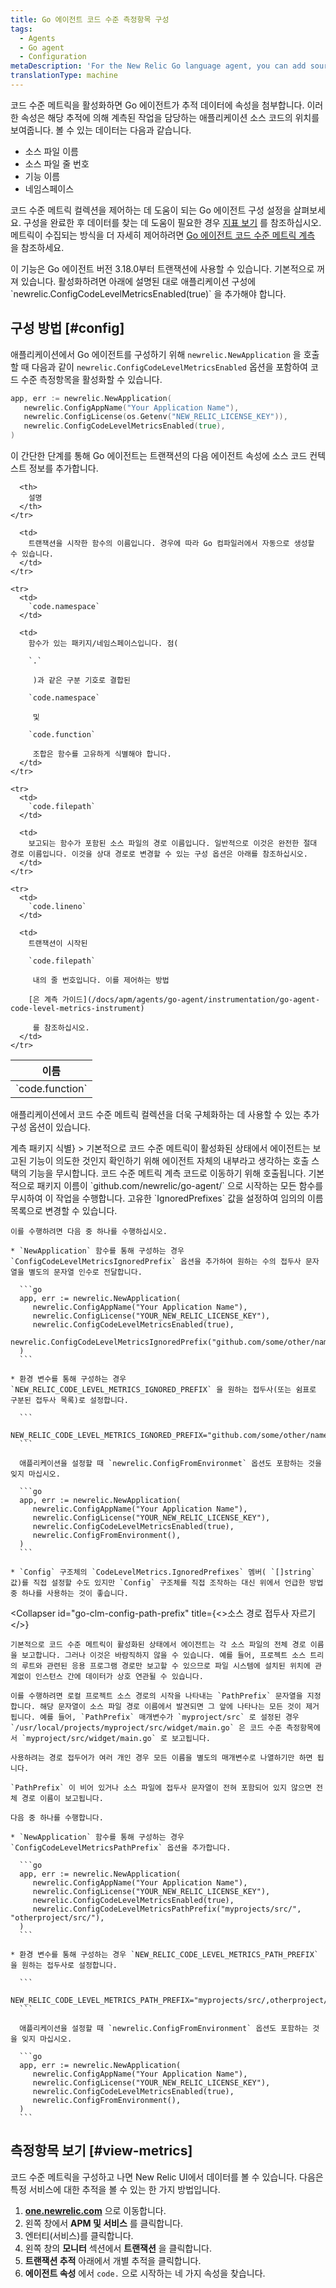 ```yaml
---
title: Go 에이전트 코드 수준 측정항목 구성
tags:
  - Agents
  - Go agent
  - Configuration
metaDescription: 'For the New Relic Go language agent, you can add source code context to your application traces, associating the trace data with the specific code being instrumented.'
translationType: machine
---
```


코드 수준 메트릭을 활성화하면 Go 에이전트가 추적 데이터에 속성을 첨부합니다. 이러한 속성은 해당 추적에 의해 계측된 작업을 담당하는 애플리케이션 소스 코드의 위치를 보여줍니다. 볼 수 있는 데이터는 다음과 같습니다.

* 소스 파일 이름
* 소스 파일 줄 번호
* 기능 이름
* 네임스페이스

코드 수준 메트릭 컬렉션을 제어하는 데 도움이 되는 Go 에이전트 구성 설정을 살펴보세요. 구성을 완료한 후 데이터를 찾는 데 도움이 필요한 경우 [지표 보기](#view-metrics) 를 참조하십시오. 메트릭이 수집되는 방식을 더 자세히 제어하려면 [Go 에이전트 코드 수준 메트릭 계측](/docs/apm/agents/go-agent/instrumentation/go-agent-code-level-metrics-instrument) 을 참조하세요.

<Callout variant="important">
  이 기능은 Go 에이전트 버전 3.18.0부터 트랜잭션에 사용할 수 있습니다. 기본적으로 꺼져 있습니다. 활성화하려면 아래에 설명된 대로 애플리케이션 구성에 `newrelic.ConfigCodeLevelMetricsEnabled(true)` 을 추가해야 합니다.
</Callout>

## 구성 방법 [#config]

애플리케이션에서 Go 에이전트를 구성하기 위해 `newrelic.NewApplication` 을 호출할 때 다음과 같이 `newrelic.ConfigCodeLevelMetricsEnabled` 옵션을 포함하여 코드 수준 측정항목을 활성화할 수 있습니다.

```go
app, err := newrelic.NewApplication(
   newrelic.ConfigAppName("Your Application Name"),
   newrelic.ConfigLicense(os.Getenv("NEW_RELIC_LICENSE_KEY")),
   newrelic.ConfigCodeLevelMetricsEnabled(true),
)
```

이 간단한 단계를 통해 Go 에이전트는 트랜잭션의 다음 에이전트 속성에 소스 코드 컨텍스트 정보를 추가합니다.

<table>
  <thead>
    <tr>
      <th style={{ width: "200px" }}>
        이름
      </th>

      <th>
        설명
      </th>
    </tr>
  </thead>

  <tbody>
    <tr>
      <td>
        `code.function`
      </td>

      <td>
        트랜잭션을 시작한 함수의 이름입니다. 경우에 따라 Go 컴파일러에서 자동으로 생성할 수 있습니다.
      </td>
    </tr>

    <tr>
      <td>
        `code.namespace`
      </td>

      <td>
        함수가 있는 패키지/네임스페이스입니다. 점( 

        `.`

         )과 같은 구분 기호로 결합된 

        `code.namespace`

         및 

        `code.function`

         조합은 함수를 고유하게 식별해야 합니다.
      </td>
    </tr>

    <tr>
      <td>
        `code.filepath`
      </td>

      <td>
        보고되는 함수가 포함된 소스 파일의 경로 이름입니다. 일반적으로 이것은 완전한 절대 경로 이름입니다. 이것을 상대 경로로 변경할 수 있는 구성 옵션은 아래를 참조하십시오.
      </td>
    </tr>

    <tr>
      <td>
        `code.lineno`
      </td>

      <td>
        트랜잭션이 시작된 

        `code.filepath`

         내의 줄 번호입니다. 이를 제어하는 방법 

        [은 계측 가이드](/docs/apm/agents/go-agent/instrumentation/go-agent-code-level-metrics-instrument)

         를 참조하십시오.
      </td>
    </tr>
  </tbody>
</table>

애플리케이션에서 코드 수준 메트릭 컬렉션을 더욱 구체화하는 데 사용할 수 있는 추가 구성 옵션이 있습니다.

<CollapserGroup>
  <Collapser
    id="go-clm-config-ignore-prefix"
    title={<>계측 패키지 식별</>}
  >
    기본적으로 코드 수준 메트릭이 활성화된 상태에서 에이전트는 보고된 기능이 의도한 것인지 확인하기 위해 에이전트 자체의 내부라고 생각하는 호출 스택의 기능을 무시합니다. 코드 수준 메트릭 계측 코드로 이동하기 위해 호출됩니다. 기본적으로 패키지 이름이 `github.com/newrelic/go-agent/` 으로 시작하는 모든 함수를 무시하여 이 작업을 수행합니다. 고유한 `IgnoredPrefixes` 값을 설정하여 임의의 이름 목록으로 변경할 수 있습니다.

    이를 수행하려면 다음 중 하나를 수행하십시오.

    * `NewApplication` 함수를 통해 구성하는 경우 `ConfigCodeLevelMetricsIgnoredPrefix` 옵션을 추가하여 원하는 수의 접두사 문자열을 별도의 문자열 인수로 전달합니다.

      ```go
      app, err := newrelic.NewApplication(
         newrelic.ConfigAppName("Your Application Name"),
         newrelic.ConfigLicense("YOUR_NEW_RELIC_LICENSE_KEY"),
         newrelic.ConfigCodeLevelMetricsEnabled(true),
         newrelic.ConfigCodeLevelMetricsIgnoredPrefix("github.com/some/other/name/"),
      )
      ```

    * 환경 변수를 통해 구성하는 경우 `NEW_RELIC_CODE_LEVEL_METRICS_IGNORED_PREFIX` 을 원하는 접두사(또는 쉼표로 구분된 접두사 목록)로 설정합니다.

      ```
      NEW_RELIC_CODE_LEVEL_METRICS_IGNORED_PREFIX="github.com/some/other/name/"
      ```

      애플리케이션을 설정할 때 `newrelic.ConfigFromEnvironmet` 옵션도 포함하는 것을 잊지 마십시오.

      ```go
      app, err := newrelic.NewApplication(
         newrelic.ConfigAppName("Your Application Name"),
         newrelic.ConfigLicense("YOUR_NEW_RELIC_LICENSE_KEY"),
         newrelic.ConfigCodeLevelMetricsEnabled(true),
         newrelic.ConfigFromEnvironment(),
      )
      ```

    * `Config` 구조체의 `CodeLevelMetrics.IgnoredPrefixes` 멤버( `[]string` 값)를 직접 설정할 수도 있지만 `Config` 구조체를 직접 조작하는 대신 위에서 언급한 방법 중 하나를 사용하는 것이 좋습니다.
  </Collapser>

  <Collapser
    id="go-clm-config-path-prefix"
    title={<>소스 경로 접두사 자르기</>}
  >
    기본적으로 코드 수준 메트릭이 활성화된 상태에서 에이전트는 각 소스 파일의 전체 경로 이름을 보고합니다. 그러나 이것은 바람직하지 않을 수 있습니다. 예를 들어, 프로젝트 소스 트리의 루트와 관련된 응용 프로그램 경로만 보고할 수 있으므로 파일 시스템에 설치된 위치에 관계없이 인스턴스 간에 데이터가 상호 연관될 수 있습니다.

    이를 수행하려면 로컬 프로젝트 소스 경로의 시작을 나타내는 `PathPrefix` 문자열을 지정합니다. 해당 문자열이 소스 파일 경로 이름에서 발견되면 그 앞에 나타나는 모든 것이 제거됩니다. 예를 들어, `PathPrefix` 매개변수가 `myproject/src` 로 설정된 경우 `/usr/local/projects/myproject/src/widget/main.go` 은 코드 수준 측정항목에서 `myproject/src/widget/main.go` 로 보고됩니다.

    사용하려는 경로 접두어가 여러 개인 경우 모든 이름을 별도의 매개변수로 나열하기만 하면 됩니다.

    `PathPrefix` 이 비어 있거나 소스 파일에 접두사 문자열이 전혀 포함되어 있지 않으면 전체 경로 이름이 보고됩니다.

    다음 중 하나를 수행합니다.

    * `NewApplication` 함수를 통해 구성하는 경우 `ConfigCodeLevelMetricsPathPrefix` 옵션을 추가합니다.

      ```go
      app, err := newrelic.NewApplication(
         newrelic.ConfigAppName("Your Application Name"),
         newrelic.ConfigLicense("YOUR_NEW_RELIC_LICENSE_KEY"),
         newrelic.ConfigCodeLevelMetricsEnabled(true),
         newrelic.ConfigCodeLevelMetricsPathPrefix("myprojects/src/", "otherproject/src/"),
      )
      ```

    * 환경 변수를 통해 구성하는 경우 `NEW_RELIC_CODE_LEVEL_METRICS_PATH_PREFIX` 을 원하는 접두사로 설정합니다.

      ```
      NEW_RELIC_CODE_LEVEL_METRICS_PATH_PREFIX="myprojects/src/,otherproject/src/"
      ```

      애플리케이션을 설정할 때 `newrelic.ConfigFromEnvironment` 옵션도 포함하는 것을 잊지 마십시오.

      ```go
      app, err := newrelic.NewApplication(
         newrelic.ConfigAppName("Your Application Name"),
         newrelic.ConfigLicense("YOUR_NEW_RELIC_LICENSE_KEY"),
         newrelic.ConfigCodeLevelMetricsEnabled(true),
         newrelic.ConfigFromEnvironment(),
      )
      ```
  </Collapser>
</CollapserGroup>

## 측정항목 보기 [#view-metrics]

코드 수준 메트릭을 구성하고 나면 New Relic UI에서 데이터를 볼 수 있습니다. 다음은 특정 서비스에 대한 추적을 볼 수 있는 한 가지 방법입니다.

1. **[one.newrelic.com](https://one.newrelic.com/)** 으로 이동합니다.
2. 왼쪽 창에서 **APM 및 서비스** 를 클릭합니다.
3. 엔터티(서비스)를 클릭합니다.
4. 왼쪽 창의 **모니터** 섹션에서 **트랜잭션** 을 클릭합니다.
5. **트랜잭션 추적** 아래에서 개별 추적을 클릭합니다.
6. **에이전트 속성** 에서 `code.` 으로 시작하는 네 가지 속성을 찾습니다.